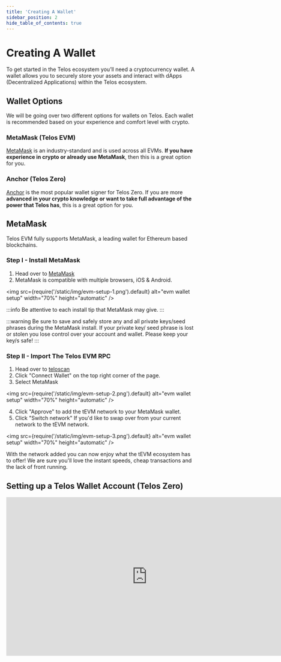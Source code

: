---
title: 'Creating A Wallet'
sidebar_position: 2
hide_table_of_contents: true
---

# Creating A Wallet

To get started in the Telos ecosystem you’ll need a cryptocurrency wallet. A wallet allows you to securely store your assets and interact with dApps (Decentralized Applications) within the Telos ecosystem.

## Wallet Options

We will be going over two different options for wallets on Telos. Each wallet is recommended based on your experience and comfort level with crypto.

### MetaMask (Telos EVM)

[MetaMask](users/getting-started/setup-wallet#metamask) is an industry-standard and is used across all EVMs. **If you have experience in crypto or already use MetaMask**, then this is a great option for you.

### Anchor (Telos Zero)

[Anchor](users/getting-started/setup-wallet#setting-up-a-telos-wallet-account-telos-zero) is the most popular wallet signer for Telos Zero. If you are more **advanced in your crypto knowledge or want to take full advantage of the power that Telos has**, this is a great option for you.


## MetaMask

Telos EVM fully supports MetaMask, a leading wallet for Ethereum based blockchains.

### Step I - Install MetaMask

1. Head over to [MetaMask](https://metamask.io/download/)
2. MetaMask is compatible with multiple browsers, iOS & Android.

<img
    src={require('/static/img/evm-setup-1.png').default}
    alt="evm wallet setup"
    width="70%"
    height="automatic"
/>

:::info
Be attentive to each install tip that MetaMask may give.
:::

:::warning
Be sure to save and safely store any and all private keys/seed phrases during the MetaMask install.
If your private key/ seed phrase is lost or stolen you lose control over your account and wallet. Please keep your key/s safe!
:::

### Step II - Import The Telos EVM RPC

1. Head over to [teloscan](https://www.teloscan.io/)
2. Click "Connect Wallet" on the top right corner of the page. 
3. Select MetaMask

<img
    src={require('/static/img/evm-setup-2.png').default}
    alt="evm wallet setup"
    width="70%"
    height="automatic"
/>

4. Click "Approve" to add the tEVM network to your MetaMask wallet.
5. Click "Switch network" If you'd like to swap over from your current network to the tEVM network.

<img
    src={require('/static/img/evm-setup-3.png').default}
    alt="evm wallet setup"
    width="70%"
    height="automatic"
/>

With the network added you can now enjoy what the tEVM ecosystem has to offer! We are sure you'll love the instant speeds, cheap transactions and the lack of front running. 


## Setting up a Telos Wallet Account (Telos Zero)

<iframe width="750" height="422" src="https://www.youtube.com/embed/i-2Ari0QPJ0" title="How To: Set up a Telos Zero account &amp; wallet" frameborder="0" allow="accelerometer; autoplay; clipboard-write; encrypted-media; gyroscope; picture-in-picture; web-share" allowfullscreen></iframe>
